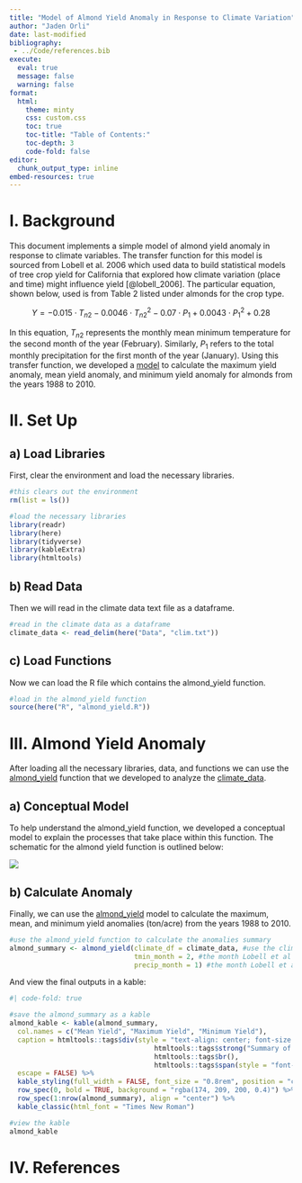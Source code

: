 ```yaml
---
title: "Model of Almond Yield Anomaly in Response to Climate Variation"
author: "Jaden Orli"
date: last-modified
bibliography: 
 - ../Code/references.bib
execute: 
  eval: true
  message: false
  warning: false 
format:
  html:
    theme: minty
    css: custom.css
    toc: true
    toc-title: "Table of Contents:"
    toc-depth: 3
    code-fold: false
editor:
  chunk_output_type: inline
embed-resources: true
---
```


# I. Background

This document implements a simple model of almond yield anomaly in response to climate variables. The transfer function for this model is sourced from Lobell et al. 2006 which used data to build statistical models of tree crop yield for California that explored how climate variation (place and time) might influence yield [@lobell_2006]. The particular equation, shown below, used is from Table 2 listed under almonds for the crop type.

$$
Y = -0.015 \cdot T_{n2} - 0.0046 \cdot T_{n2}^2 - 0.07 \cdot P_{1} + 0.0043 \cdot P_{1}^2 + 0.28
$$

In this equation, $T_{n2}$ represents the monthly mean minimum temperature for the second month of the year (February). Similarly, $P_{1}$ refers to the total monthly precipitation for the first month of the year (January). Using this transfer function, we developed a [model](#functions) to calculate the maximum yield anomaly, mean yield anomaly, and minimum yield anomaly for almonds from the years 1988 to 2010.

# II. Set Up

## a) Load Libraries

First, clear the environment and load the necessary libraries.

```r
#this clears out the environment
rm(list = ls())

#load the necessary libraries 
library(readr)
library(here)
library(tidyverse)
library(kableExtra)
library(htmltools)

```

## b) Read Data {#data}

Then we will read in the climate data text file as a dataframe.

```r
#read in the climate data as a dataframe 
climate_data <- read_delim(here("Data", "clim.txt")) 

```

## c) Load Functions {#functions}

Now we can load the R file which contains the almond_yield function.

```r
#load in the almond_yield function
source(here("R", "almond_yield.R"))

```


# III. Almond Yield Anomaly

After loading all the necessary libraries, data, and functions we can use the [almond_yield](#function) function that we developed to analyze the [climate_data](#data).

## a) Conceptual Model

To help understand the almond_yield function, we developed a conceptual model to explain the processes that take place within this function. The schematic for the almond yield function is outlined below:

![](../Images/Almond_Yield_Conceptual_Diagram.jpg)

## b) Calculate Anomaly

Finally, we can use the [almond_yield](#functions) model to calculate the maximum, mean, and minimum yield anomalies (ton/acre) from the years 1988 to 2010.

```r
#use the almond_yield function to calculate the anomalies summary
almond_summary <- almond_yield(climate_df = climate_data, #use the climate_data as the input df
                               tmin_month = 2, #the month Lobell et al 2006 use is 2 (Feb)
                               precip_month = 1) #the month Lobell et al 2006 use is 1 (Jan)

```

And view the final outputs in a kable:

```r
#| code-fold: true

#save the almond_summary as a kable
almond_kable <- kable(almond_summary,
  col.names = c("Mean Yield", "Maximum Yield", "Minimum Yield"),
  caption = htmltools::tags$div(style = "text-align: center; font-size: 1rem;",
                                    htmltools::tags$strong("Summary of Almond Yield Anomalies"),
                                    htmltools::tags$br(),
                                    htmltools::tags$span(style = "font-size: 0.9rem;", "1988–2010")), 
  escape = FALSE) %>%
  kable_styling(full_width = FALSE, font_size = "0.8rem", position = "center") %>%
  row_spec(0, bold = TRUE, background = "rgba(174, 209, 200, 0.4)") %>%
  row_spec(1:nrow(almond_summary), align = "center") %>%
  kable_classic(html_font = "Times New Roman")

#view the kable 
almond_kable
```

# IV. References

::: {#refs}
:::

